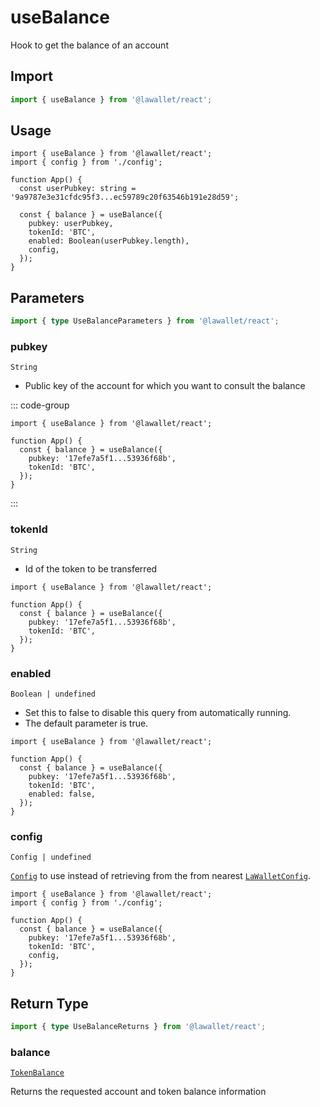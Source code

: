# useBalance

Hook to get the balance of an account

## Import

```ts
import { useBalance } from '@lawallet/react';
```

## Usage

```tsx filename="index.tsx"
import { useBalance } from '@lawallet/react';
import { config } from './config';

function App() {
  const userPubkey: string = '9a9787e3e31cfdc95f3...ec59789c20f63546b191e28d59';

  const { balance } = useBalance({
    pubkey: userPubkey,
    tokenId: 'BTC',
    enabled: Boolean(userPubkey.length),
    config,
  });
}
```

## Parameters

```ts
import { type UseBalanceParameters } from '@lawallet/react';
```

### pubkey

`String`

- Public key of the account for which you want to consult the balance

::: code-group

```tsx [index.tsx]
import { useBalance } from '@lawallet/react';

function App() {
  const { balance } = useBalance({
    pubkey: '17efe7a5f1...53936f68b',
    tokenId: 'BTC',
  });
}
```

:::

### tokenId

`String`

- Id of the token to be transferred

```tsx [index.tsx]
import { useBalance } from '@lawallet/react';

function App() {
  const { balance } = useBalance({
    pubkey: '17efe7a5f1...53936f68b',
    tokenId: 'BTC',
  });
}
```

### enabled

`Boolean | undefined`

- Set this to false to disable this query from automatically running.
- The default parameter is true.

```tsx [index.tsx]
import { useBalance } from '@lawallet/react';

function App() {
  const { balance } = useBalance({
    pubkey: '17efe7a5f1...53936f68b',
    tokenId: 'BTC',
    enabled: false,
  });
}
```

### config

`Config | undefined`

[`Config`](/react/createConfig#config) to use instead of retrieving from the from nearest [`LaWalletConfig`](/react/LaWalletConfig).

```tsx [index.tsx]
import { useBalance } from '@lawallet/react';
import { config } from './config';

function App() {
  const { balance } = useBalance({
    pubkey: '17efe7a5f1...53936f68b',
    tokenId: 'BTC',
    config,
  });
}
```

## Return Type

```ts
import { type UseBalanceReturns } from '@lawallet/react';
```

### balance

[`TokenBalance`](/react/glossary/types#tokenbalance)

Returns the requested account and token balance information
